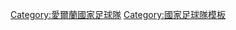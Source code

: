 {{Catnav|頁面分類|...|体育|体育模板|足球模板}}

[[Category:愛爾蘭國家足球隊|Category:愛爾蘭國家足球隊]]
[[Category:國家足球隊模板|Category:國家足球隊模板]]